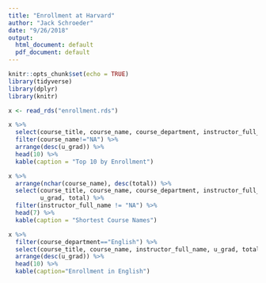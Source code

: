 ```yaml
---
title: "Enrollment at Harvard"
author: "Jack Schroeder"
date: "9/26/2018"
output:
  html_document: default
  pdf_document: default
---
```


```r
knitr::opts_chunk$set(echo = TRUE)
library(tidyverse)
library(dplyr)
library(knitr)
```

```r
x <- read_rds("enrollment.rds")

x %>% 
  select(course_title, course_name, course_department, instructor_full_name, u_grad, total) %>%
  filter(course_name!="NA") %>% 
  arrange(desc(u_grad)) %>% 
  head(10) %>% 
  kable(caption = "Top 10 by Enrollment")
```

```r
x %>% 
  arrange(nchar(course_name), desc(total)) %>% 
  select(course_title, course_name, course_department, instructor_full_name, 
         u_grad, total) %>% 
  filter(instructor_full_name != "NA") %>% 
  head(7) %>% 
  kable(caption = "Shortest Course Names")
```


```r
x %>% 
  filter(course_department=="English") %>% 
  select(course_title, course_name, instructor_full_name, u_grad, total) %>% 
  arrange(desc(u_grad)) %>% 
  head(10) %>% 
  kable(caption="Enrollment in English")
```

